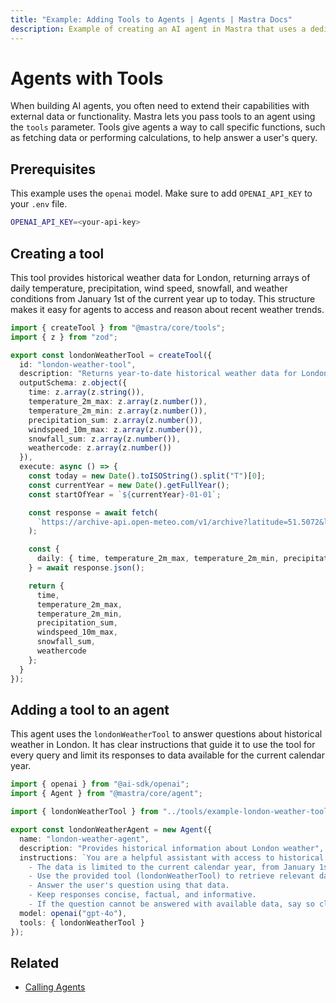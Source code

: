 ---
title: "Example: Adding Tools to Agents | Agents | Mastra Docs"
description: Example of creating an AI agent in Mastra that uses a dedicated tool to provide weather information.
---


#  Agents with Tools

When building AI agents, you often need to extend their capabilities with external data or functionality. Mastra lets you pass tools to an agent using the `tools` parameter. Tools give agents a way to call specific functions, such as fetching data or performing calculations, to help answer a user's query.

## Prerequisites

This example uses the `openai` model. Make sure to add `OPENAI_API_KEY` to your `.env` file.

```bash filename=".env" copy
OPENAI_API_KEY=<your-api-key>
```

## Creating a tool

This tool provides historical weather data for London, returning arrays of daily temperature, precipitation, wind speed, snowfall, and weather conditions from January 1st of the current year up to today. This structure makes it easy for agents to access and reason about recent weather trends.

```typescript filename="src/mastra/tools/london-weather-tool.ts" showLineNumbers copy
import { createTool } from "@mastra/core/tools";
import { z } from "zod";

export const londonWeatherTool = createTool({
  id: "london-weather-tool",
  description: "Returns year-to-date historical weather data for London",
  outputSchema: z.object({
    time: z.array(z.string()),
    temperature_2m_max: z.array(z.number()),
    temperature_2m_min: z.array(z.number()),
    precipitation_sum: z.array(z.number()),
    windspeed_10m_max: z.array(z.number()),
    snowfall_sum: z.array(z.number()),
    weathercode: z.array(z.number())
  }),
  execute: async () => {
    const today = new Date().toISOString().split("T")[0];
    const currentYear = new Date().getFullYear();
    const startOfYear = `${currentYear}-01-01`;

    const response = await fetch(
      `https://archive-api.open-meteo.com/v1/archive?latitude=51.5072&longitude=-0.1276&start_date=${startOfYear}&end_date=${today}&daily=temperature_2m_max,temperature_2m_min,precipitation_sum,windspeed_10m_max,snowfall_sum,weathercode&timezone=auto`
    );

    const {
      daily: { time, temperature_2m_max, temperature_2m_min, precipitation_sum, windspeed_10m_max, snowfall_sum, weathercode }
    } = await response.json();

    return {
      time,
      temperature_2m_max,
      temperature_2m_min,
      precipitation_sum,
      windspeed_10m_max,
      snowfall_sum,
      weathercode
    };
  }
});
```

## Adding a tool to an agent

This agent uses the `londonWeatherTool` to answer questions about historical weather in London. It has clear instructions that guide it to use the tool for every query and limit its responses to data available for the current calendar year.

```typescript filename="src/mastra/agents/london-weather-agent.ts" showLineNumbers copy
import { openai } from "@ai-sdk/openai";
import { Agent } from "@mastra/core/agent";

import { londonWeatherTool } from "../tools/example-london-weather-tools";

export const londonWeatherAgent = new Agent({
  name: "london-weather-agent",
  description: "Provides historical information about London weather",
  instructions: `You are a helpful assistant with access to historical weather data for London.
    - The data is limited to the current calendar year, from January 1st up to today's date.
    - Use the provided tool (londonWeatherTool) to retrieve relevant data.
    - Answer the user's question using that data.
    - Keep responses concise, factual, and informative.
    - If the question cannot be answered with available data, say so clearly.`,
  model: openai("gpt-4o"),
  tools: { londonWeatherTool }
});
```

<GithubLink
  marginTop='mt-16'
  link="https://github.com/mastra-ai/mastra/blob/main/examples/basics/agents/using-a-tool"
/>

## Related

- [Calling Agents](./calling-agents.mdx#from-the-command-line)

